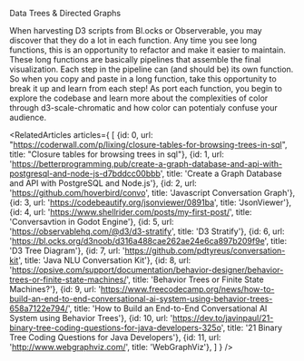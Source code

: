 
<Meta title="menu/missions/data trees and directed graphs" />

<Subtitle>Data Trees & Directed Graphs</Subtitle>

<Paragraph>
When harvesting D3 scripts from <Link url="https://bl.ocks.org/">Bl.ocks</Link> or <Link url="https://observablehq.com/">Observerable</Link>, you may discover that they do a lot in each function. Any time you see long functions, this is an opportunity to refactor and make it easier to maintain.
These long functions are basically pipelines that assemble the final visualization. 
</Paragraph>

<Paragraph>
Each step in the pipeline can (and should be) its own function. So when you copy and paste in a long function, take this opportunity to break it up and learn from each step! 
</Paragraph>

<Paragraph>
As port each function, you begin to explore the codebase and learn more about the complexities of color through <Link url="https://github.com/d3/d3-scale-chromatic">d3-scale-chromatic</Link> and how color can potentialy confuse your audience.
</Paragraph>

<DuneGraphStory />


<RelatedArticles articles={
    [
    {id: 0, url: "https://coderwall.com/p/lixing/closure-tables-for-browsing-trees-in-sql", title: "Closure tables for browsing trees in sql"},
    {id: 1, url: 'https://betterprogramming.pub/create-a-graph-database-and-api-with-postgresql-and-node-js-d7bddcc00bbb', title: 'Create a Graph Database and API with PostgreSQL and Node.js'},
    {id: 2, url: 'https://github.com/hoverbird/convo', title: 'Javascript Conversation Graph'},
    {id: 3, url: 'https://codebeautify.org/jsonviewer/0891ba', title: 'JsonViewer'},
    {id: 4, url: 'https://www.shellrider.com/posts/my-first-post/', title: 'Conversavtion in Godot Engine'},
    {id: 5, url: 'https://observablehq.com/@d3/d3-stratify', title: 'D3 Stratify'},
    {id: 6, url: 'https://bl.ocks.org/d3noob/d316a488cae262ae24e6ca897b209f9e', title: 'D3 Tree Diagram'},
    {id: 7, url: 'https://github.com/pdtyreus/conversation-kit', title: 'Java NLU Conversation Kit'},
    {id: 8, url: 'https://opsive.com/support/documentation/behavior-designer/behavior-trees-or-finite-state-machines/', title: 'Behavior Trees or Finite State Machines?'},
    {id: 9, url: 'https://www.freecodecamp.org/news/how-to-build-an-end-to-end-conversational-ai-system-using-behavior-trees-658a7122e794/', title: 'How to Build an End-to-End Conversational AI System using Behavior Trees'},
    {id: 10, url: 'https://dev.to/javinpaul/21-binary-tree-coding-questions-for-java-developers-325o', title: '21 Binary Tree Coding Questions for Java Developers'},
    {id: 11, url: 'http://www.webgraphviz.com/', title: 'WebGraphViz'},
    ]
} />

